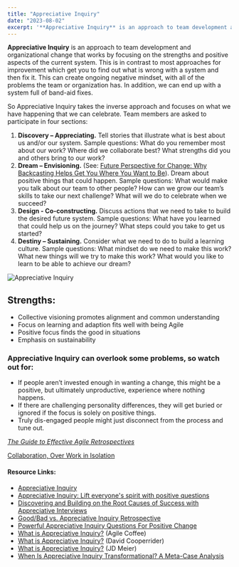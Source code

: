 ```yaml
---
title: "Appreciative Inquiry"
date: "2023-08-02"
excerpt: '**Appreciative Inquiry** is an approach to team development and organizational change that'
---
```


**Appreciative Inquiry** is an approach to team development and organizational change that works by focusing on the strengths and positive aspects of the current system. This is in contrast to most approaches for improvement which get you to find out what is wrong with a system and then fix it. This can create ongoing negative mindset, with all of the problems the team or organization has. In addition, we can end up with a system full of band-aid fixes.

So Appreciative Inquiry takes the inverse approach and focuses on what we have happening that we can celebrate. Team members are asked to participate in four sections:

1. **Discovery – Appreciating.** Tell stories that illustrate what is best about us and/or our system. Sample questions: What do you remember most about our work? Where did we collaborate best? What strengths did you and others bring to our work?
2. **Dream – Envisioning.** (See: [Future Perspective for Change: Why Backcasting Helps Get You Where You Want to Be](/blog/future-perspective-for-organizational-change)). Dream about positive things that could happen. Sample questions: What would make you talk about our team to other people? How can we grow our team’s skills to take our next challenge? What will we do to celebrate when we succeed?
3. **Design - Co-constructing.** Discuss actions that we need to take to build the desired future system. Sample questions: What have you learned that could help us on the journey? What steps could you take to get us started?
4. **Destiny – Sustaining.** Consider what we need to do to build a learning culture. Sample questions: What mindset do we need to make this work? What new things will we try to make this work? What would you like to learn to be able to achieve our dream?

![Appreciative Inquiry](src/content/glossary/appreciative-inquiry/images/Appreciative-Inquiry.jpg)

## Strengths:

- Collective visioning promotes alignment and common understanding
- Focus on learning and adaption fits well with being Agile
- Positive focus finds the good in situations
- Emphasis on sustainability

### **Appreciative Inquiry can overlook some problems, so watch out for:**

- If people aren’t invested enough in wanting a change, this might be a positive, but ultimately unproductive, experience where nothing happens.
- If there are challenging personality differences, they will get buried or ignored if the focus is solely on positive things.
- Truly dis-engaged people might just disconnect from the process and tune out.

[_The Guide to Effective Agile Retrospectives_](/guide-to-effective-agile-retrospectives)

[Collaboration, Over Work in Isolation](/blog/collaboration-over-work-in-isolation)

#### Resource Links:

- [Appreciative Inquiry](http://innovativeteams.net/appreciative-inquiry/)
- [Appreciative Inquiry: Lift everyone's spirit with positive questions](https://retromat.org/en/?id=65)
- [Discovering and Building on the Root Causes of Success with Appreciative Interviews](https://medium.com/the-liberators/use-appreciative-interviews-to-reveal-conditions-for-successful-scrum-fd82e20fce03)
- [Good/Bad vs. Appreciative Inquiry Retrospective](http://testersthoughtsuncombed.blogspot.com/2013/12/goodbad-vs-appreciative-inquiry.html)
- [Powerful Appreciative Inquiry Questions For Positive Change](https://www.mtdtraining.com/blog/appreciative-inquiry-model-questions.htm)
- [What is Appreciative Inquiry?](https://agilecoffee.com/toolkit/appreciative-inquiry/) (Agile Coffee)
- [What is Appreciative Inquiry?](https://www.davidcooperrider.com/ai-process/) (David Cooperrider)
- [What is Appreciative Inquiry?](https://jdmeier.com/appreciative-inquiry/) (JD Meier)
- [When Is Appreciative Inquiry Transformational? A Meta-Case Analysis](https://www.researchgate.net/publication/228658802_When_Is_Appreciative_Inquiry_Transformational_A_Meta-Case_Analysis)
